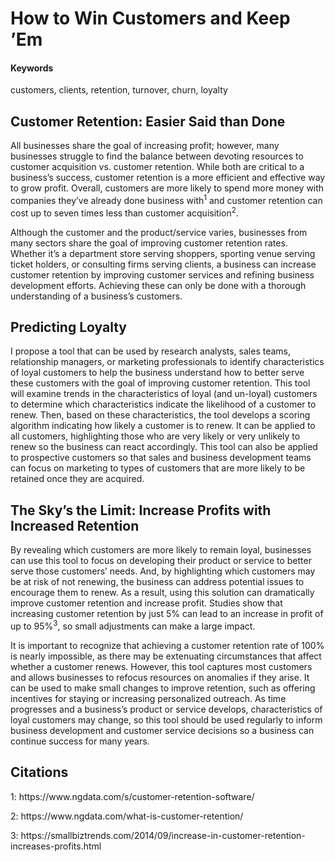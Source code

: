 # How to Win Customers and Keep 'Em {#customer-retention}

#### Keywords {-}

customers, clients, retention, turnover, churn, loyalty

## Customer Retention: Easier Said than Done

All businesses share the goal of increasing profit; however, many businesses struggle to find the balance between devoting resources to customer acquisition vs. customer retention. While both are critical to a business’s success, customer retention is a more efficient and effective way to grow profit. Overall, customers are more likely to spend more money with companies they’ve already done business with^1^ and customer retention can cost up to seven times less than customer acquisition^2^. 

Although the customer and the product/service varies, businesses from many sectors share the goal of improving customer retention rates. Whether it’s a department store serving shoppers, sporting venue serving ticket holders, or consulting firms serving clients, a business can increase customer retention by improving customer services and refining business development efforts. Achieving these can only be done with a thorough understanding of a business’s customers.


## Predicting Loyalty

I propose a tool that can be used by research analysts, sales teams, relationship managers, or marketing professionals to identify characteristics of loyal customers to help the business understand how to better serve these customers with the goal of improving customer retention. This tool will examine trends in the characteristics of loyal (and un-loyal) customers to determine which characteristics indicate the likelihood of a customer to renew. Then, based on these characteristics, the tool develops a scoring algorithm indicating how likely a customer is to renew. It can be applied to all customers, highlighting those who are very likely or very unlikely to renew so the business can react accordingly. This tool can also be applied to prospective customers so that sales and business development teams can focus on marketing to types of customers that are more likely to be retained once they are acquired.

## The Sky's the Limit: Increase Profits with Increased Retention

By revealing which customers are more likely to remain loyal, businesses can use this tool to focus on developing their product or service to better serve those customers’ needs. And, by highlighting which customers may be at risk of not renewing, the business can address potential issues to encourage them to renew. As a result, using this solution can dramatically improve customer retention and increase profit. Studies show that increasing customer retention by just 5% can lead to an increase in profit of up to 95%^3^, so small adjustments can make a large impact.

It is important to recognize that achieving a customer retention rate of 100% is nearly impossible, as there may be extenuating circumstances that affect whether a customer renews. However, this tool captures most customers and allows businesses to refocus resources on anomalies if they arise. It can be used to make small changes to improve retention, such as offering incentives for staying or increasing personalized outreach. As time progresses and a business’s product or service develops, characteristics of loyal customers may change, so this tool should be used regularly to inform business development and customer service decisions so a business can continue success for many years.


## Citations
1: https://www.ngdata.com/s/customer-retention-software/

2: https://www.ngdata.com/what-is-customer-retention/

3: https://smallbiztrends.com/2014/09/increase-in-customer-retention-increases-profits.html
